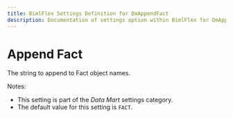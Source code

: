 ```yaml
---
title: BimlFlex Settings Definition for DmAppendFact
description: Documentation of settings option within BimlFlex for DmAppendFact
---
```

<head>
  <meta name="varigenceProduct" content="BimlFlex"></meta>
  <meta name="varigenceArticleType" content="Reference"></meta>
</head>

# Append Fact

The string to append to Fact object names.

Notes:

* This setting is part of the *Data Mart* settings category.
* The default value for this setting is `FACT`.
